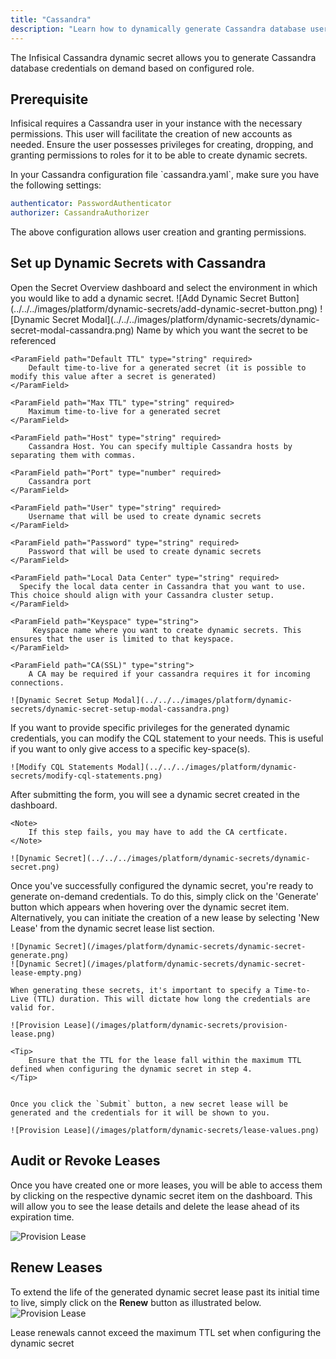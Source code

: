 ```yaml
---
title: "Cassandra"
description: "Learn how to dynamically generate Cassandra database user credentials"
---
```


The Infisical Cassandra dynamic secret allows you to generate Cassandra database credentials on demand based on configured role.

## Prerequisite

Infisical requires a Cassandra user in your instance with the necessary permissions. This user will facilitate the creation of new accounts as needed. 
Ensure the user possesses privileges for creating, dropping, and granting permissions to roles for it to be able to create dynamic secrets.

<Tip>
In your Cassandra configuration file `cassandra.yaml`, make sure you have the following settings:

```yaml
authenticator: PasswordAuthenticator
authorizer: CassandraAuthorizer
```
</Tip>

The above configuration allows user creation and granting permissions. 

## Set up Dynamic Secrets with Cassandra

<Steps>
  <Step title="Open Secret Overview Dashboard">
	Open the Secret Overview dashboard and select the environment in which you would like to add a dynamic secret.
  </Step>
  <Step title="Click on the 'Add Dynamic Secret' button">
	![Add Dynamic Secret Button](../../../images/platform/dynamic-secrets/add-dynamic-secret-button.png)
  </Step>
  <Step title="Select Cassandra">
	![Dynamic Secret Modal](../../../images/platform/dynamic-secrets/dynamic-secret-modal-cassandra.png)
  </Step>
  <Step title="Provide the inputs for dynamic secret parameters">
	<ParamField path="Secret Name" type="string" required>
		Name by which you want the secret to be referenced
	</ParamField>

	<ParamField path="Default TTL" type="string" required>
		Default time-to-live for a generated secret (it is possible to modify this value after a secret is generated)
	</ParamField>

	<ParamField path="Max TTL" type="string" required>
		Maximum time-to-live for a generated secret
	</ParamField>

	<ParamField path="Host" type="string" required>
		Cassandra Host. You can specify multiple Cassandra hosts by separating them with commas.
  </ParamField>

	<ParamField path="Port" type="number" required>
		Cassandra port
	</ParamField>

	<ParamField path="User" type="string" required>
		Username that will be used to create dynamic secrets
	</ParamField>

	<ParamField path="Password" type="string" required>
		Password that will be used to create dynamic secrets
	</ParamField>

	<ParamField path="Local Data Center" type="string" required>
	  Specify the local data center in Cassandra that you want to use. This choice should align with your Cassandra cluster setup.
	</ParamField>

	<ParamField path="Keyspace" type="string">
		 Keyspace name where you want to create dynamic secrets. This ensures that the user is limited to that keyspace.
	</ParamField>
 
	<ParamField path="CA(SSL)" type="string">
		A CA may be required if your cassandra requires it for incoming connections. 	
  </ParamField>

	![Dynamic Secret Setup Modal](../../../images/platform/dynamic-secrets/dynamic-secret-setup-modal-cassandra.png)

  </Step>
  <Step title="(Optional) Modify CQL Statements">
  	If you want to provide specific privileges for the generated dynamic credentials, you can modify the CQL statement to your needs. This is useful if you want to only give access to a specific key-space(s).

	![Modify CQL Statements Modal](../../../images/platform/dynamic-secrets/modify-cql-statements.png)
  </Step>
  <Step title="Click 'Submit'">
  	After submitting the form, you will see a dynamic secret created in the dashboard. 

	<Note>
		If this step fails, you may have to add the CA certficate. 
	</Note>

	![Dynamic Secret](../../../images/platform/dynamic-secrets/dynamic-secret.png)
  </Step>
  <Step title="Generate dynamic secrets">
	Once you've successfully configured the dynamic secret, you're ready to generate on-demand credentials. 
	To do this, simply click on the 'Generate' button which appears when hovering over the dynamic secret item. 
	Alternatively, you can initiate the creation of a new lease by selecting 'New Lease' from the dynamic secret lease list section.

	![Dynamic Secret](/images/platform/dynamic-secrets/dynamic-secret-generate.png)
	![Dynamic Secret](/images/platform/dynamic-secrets/dynamic-secret-lease-empty.png)

	When generating these secrets, it's important to specify a Time-to-Live (TTL) duration. This will dictate how long the credentials are valid for.

	![Provision Lease](/images/platform/dynamic-secrets/provision-lease.png)

	<Tip>
		Ensure that the TTL for the lease fall within the maximum TTL defined when configuring the dynamic secret in step 4.
	</Tip>


	Once you click the `Submit` button, a new secret lease will be generated and the credentials for it will be shown to you. 

	![Provision Lease](/images/platform/dynamic-secrets/lease-values.png)
  </Step>
</Steps>

## Audit or Revoke Leases
Once you have created one or more leases, you will be able to access them by clicking on the respective dynamic secret item on the dashboard. 
This will allow you to see the lease details and delete the lease ahead of its expiration time.

![Provision Lease](/images/platform/dynamic-secrets/lease-data.png)

## Renew Leases
To extend the life of the generated dynamic secret lease past its initial time to live, simply click on the **Renew** button as illustrated below.
![Provision Lease](/images/platform/dynamic-secrets/dynamic-secret-lease-renew.png)

<Warning>
	Lease renewals cannot exceed the maximum TTL set when configuring the dynamic secret
</Warning>
